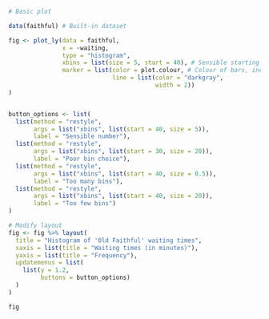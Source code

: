 

```r
# Basic plot

data(faithful) # Built-in dataset

fig <- plot_ly(data = faithful,
               x = ~waiting,
               type = "histogram",
               xbins = list(size = 5, start = 40), # Sensible starting point
               marker = list(color = plot.colour, # Colour of bars, including outline
                             line = list(color = "darkgray",
                                         width = 2))
)


button_options <- list(
  list(method = "restyle",
       args = list("xbins", list(start = 40, size = 5)),
       label = "Sensible number"),
  list(method = "restyle",
       args = list("xbins", list(start = 30, size = 20)),
       label = "Poor bin choice"),
  list(method = "restyle",
       args = list("xbins", list(start = 40, size = 0.5)),
       label = "Too many bins"),
  list(method = "restyle",
       args = list("xbins", list(start = 40, size = 20)),
       label = "Too few bins")
)

# Modify layout
fig <- fig %>% layout(
  title = "Histogram of 'Old Faithful' waiting times",
  xaxis = list(title = "Waiting times (in minutes)"),
  yaxis = list(title = "Frequency"),
  updatemenus = list(
    list(y = 1.2,
         buttons = button_options)
  )
)

fig

```


